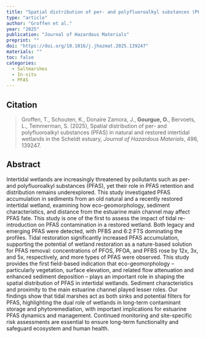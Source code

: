 ```yaml
---
title: "Spatial distribution of per- and polyfluoroalkyl substances (PFAS) in natural and restored intertidal wetlands in the Scheldt estuary"
type: "article"
author: "Groffen et al."
year: "2025"
publication: "Journal of Hazardous Materials"
preprint: ""
doi: "https://doi.org/10.1016/j.jhazmat.2025.139247"
materials: ""
toc: false
categories:
  - Saltmarshes
  - In-situ
  - PFAS
---
```


## Citation

> Groffen, T., Schouten, K., Donaire Zamora, J., **Gourgue, O.**, Bervoets, L., Temmerman, S. (2025), Spatial distribution of per- and polyfluoroalkyl substances (PFAS) in natural and restored intertidal wetlands in the Scheldt estuary, *Journal of Hazardous Materials*, 496, 139247.

## Abstract

Intertidal wetlands are increasingly threatened by pollutants such as per- and polyfluoroalkyl substances (PFAS), yet their role in PFAS retention and distribution remains underexplored. This study investigated PFAS accumulation in sediments from an old natural and a recently restored intertidal wetland, examining how eco-geomorphology, sediment characteristics, and distance from the estuarine main channel may affect PFAS fate. This study is one of the first to assess the impact of tidal re-introduction on PFAS contamination in a restored wetland. Both legacy and emerging PFAS were detected, with PFBS and 6:2 FTS dominating the profiles. Tidal restoration significantly increased PFAS accumulation, supporting the potential of wetland restoration as a nature-based solution for PFAS removal: concentrations of PFOS, PFOA, and PFBS rose by 12x, 3x, and 5x, respectively, and more types of PFAS were observed. This study provides the first field-based indication that eco-geomorphology – particularly vegetation, surface elevation, and related flow attenuation and enhanced sediment deposition – plays an important role in shaping the spatial distribution of PFAS in intertidal wetlands. Sediment characteristics and proximity to the main estuarine channel played lesser roles. Our findings show that tidal marshes act as both sinks and potential filters for PFAS, highlighting the dual role of wetlands in long-term contaminant storage and phytoremediation, with important implications for estuarine PFAS dynamics and management. Continued monitoring and site-specific risk assessments are essential to ensure long-term functionality and safeguard ecosystem and human health.